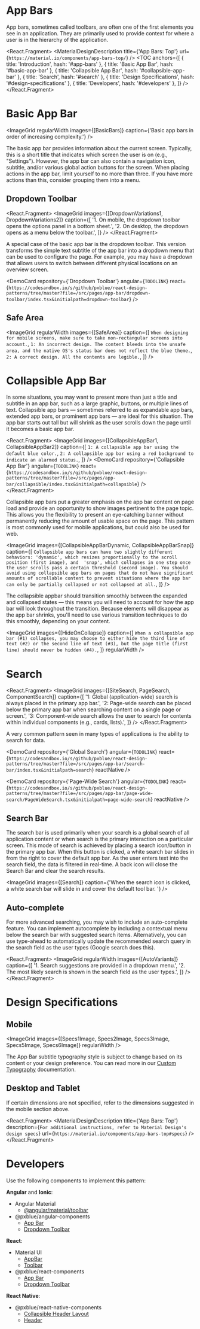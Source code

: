 
<!-- KEYWORDS: design pattern appbar search collapse collapsible extend prominent toolbar banner header -->

# App Bars

<ImageGrid images={[Banner]} regularWidth />

App bars, sometimes called toolbars, are often one of the first elements you see in an application. They are primarily used to provide context for where a user is in the hierarchy of the application.

<React.Fragment>
    <MaterialDesignDescription title={'App Bars: Top'} url={`https://material.io/components/app-bars-top/`} />
    <TOC
        anchors={[
            { title: 'Introduction', hash: '#app-bars' },
            { title: 'Basic App Bar', hash: '#basic-app-bar' },
            { title: 'Collapsible App Bar', hash: '#collapsible-app-bar' },
            { title: 'Search', hash: '#search' },
            { title: 'Design Specifications', hash: '#design-specifications' },
            { title: 'Developers', hash: '#developers' },
        ]}
    />
    <Divider />
</React.Fragment>

# Basic App Bar

<ImageGrid regularWidth images={[BasicBars]} caption={'Basic app bars in order of increasing complexity.'} />

The basic app bar provides information about the current screen. Typically, this is a short title that indicates which screen the user is on (e.g., "Settings"). However, the app bar can also contain a navigation icon, subtitle, and/or various global action buttons for the screen. When placing actions in the app bar, limit yourself to no more than three. If you have more actions than this, consider grouping them into a menu.

## Dropdown Toolbar

<React.Fragment>
    <ImageGrid
        images={[DropdownVariations1, DropdownVariations2]}
        caption={[
            '1. On mobile, the dropdown toolbar opens the options panel in a bottom sheet.',
            '2. On desktop, the dropdown opens as a menu below the toolbar.',
        ]}
    />
</React.Fragment>

A special case of the basic app bar is the dropdown toolbar. This version transforms the simple text subtitle of the app bar into a dropdown menu that can be used to configure the page. For example, you may have a dropdown that allows users to switch between different physical locations on an overview screen.

<DemoCard
    repository={'Dropdown Toolbar'}
    angular={`TODOLINK`}
    react={`https://codesandbox.io/s/github/pxblue/react-design-patterns/tree/master?file=/src/pages/app-bar/dropdown-toolbar/index.tsx&initialpath=dropdown-toolbar`}
/>

## Safe Area

<ImageGrid
    regularWidth
    images={[SafeArea]}
    caption={[
        `When designing for mobile screens, make sure to take non-rectangular screens into account.`,
        `1: An incorrect design. The content bleeds into the unsafe area, and the native OS's status bar does not reflect the blue theme.`,
        `2: A correct design. All the contents are legible.`,
    ]}
/>

<Divider />

# Collapsible App Bar

In some situations, you may want to present more than just a title and subtitle in an app bar, such as a large graphic, buttons, or multiple lines of text. Collapsible app bars — sometimes referred to as expandable app bars, extended app bars, or prominent app bars — are ideal for this situation. The app bar starts out tall but will shrink as the user scrolls down the page until it becomes a basic app bar.

<React.Fragment>
    <ImageGrid
        images={[CollapsibleAppBar1, CollapsibleAppBar2]}
        caption={[
            `1: A collapsible app bar using the default blue color.`,
            `2: A collapsible app bar using a red background to indicate an alarmed status.`,
        ]}
    />
    <DemoCard
        repository={'Collapsible App Bar'}
        angular={`TODOLINK`}
        react={`https://codesandbox.io/s/github/pxblue/react-design-patterns/tree/master?file=/src/pages/app-bar/collapsible/index.tsx&initialpath=collapsible`}
    />
</React.Fragment>

Collapsible app bars put a greater emphasis on the app bar content on page load and provide an opportunity to show images pertinent to the page topic. This allows you the flexibility to present an eye-catching banner without permanently reducing the amount of usable space on the page. This pattern is most commonly used for mobile applications, but could also be used for web.

<ImageGrid
    images={[CollapsibleAppBarDynamic, CollapsibleAppBarSnap]}
    caption={[
        `Collapsible app bars can have two slightly different behaviors: 'dynamic', which resizes proportionally to the scroll position (first image), and  'snap', which collapses in one step once the user scrolls pass a certain threshold (second image). You should avoid using collapsible app bars on pages that do not have significant amounts of scrollable content to prevent situations where the app bar can only be partially collapsed or not collapsed at all.`,
    ]}
/>

The collapsible appbar should transition smoothly between the expanded and collapsed states — this means you will need to account for how the app bar will look throughout the transition. Because elements will disappear as the app bar shrinks, you'll need to use various transition techniques to do this smoothly, depending on your content.

<ImageGrid
    images={[HideOnCollapse]}
    caption={[
        `When a collapsible app bar (#1) collapses, you may choose to either hide the third line of text (#2) or the second line of text (#3), but the page title (first line) should never be hidden (#4).`,
    ]}
    regularWidth
/>

<Divider />

# Search

<React.Fragment>
    <ImageGrid
        images={[SiteSearch, PageSearch, ComponentSearch]}
        caption={[
            '1: Global (application-wide) search is always placed in the primary app bar.',
            '2: Page-wide search can be placed below the primary app bar when searching content on a single page or screen.',
            '3: Component-wide search allows the user to search for contents within individual components (e.g., cards, lists).',
        ]}
    />
</React.Fragment>

A very common pattern seen in many types of applications is the ability to search for data.

<DemoCard
    repository={'Global Search'}
    angular={`TODOLINK`}
    react={`https://codesandbox.io/s/github/pxblue/react-design-patterns/tree/master?file=/src/pages/app-bar/search-bar/index.tsx&initialpath=search`}
    reactNative
/>

<DemoCard
    repository={'Page-Wide Search'}
    angular={`TODOLINK`}
    react={`https://codesandbox.io/s/github/pxblue/react-design-patterns/tree/master?file=/src/pages/app-bar/page-wide-search/PageWideSearch.tsx&initialpath=page-wide-search`}
    reactNative
/>

## Search Bar

The search bar is used primarily when your search is a global search of all application content or when search is the primary interaction on a particular screen. This mode of search is achieved by placing a search icon/button in the primary app bar. When this button is clicked, a white search bar slides in from the right to cover the default app bar. As the user enters text into the search field, the data is filtered in real-time. A back icon will close the Search Bar and clear the search results.

<ImageGrid
    images={[Search]}
    caption={'When the search icon is clicked, a white search bar will slide in and cover the default tool bar. '}
/>

## Auto-complete

For more advanced searching, you may wish to include an auto-complete feature. You can implement autocomplete by including a contextual menu below the search bar with suggested search items. Alternatively, you can use type-ahead to automatically update the recommended search query in the search field as the user types (Google search does this).

<React.Fragment>
    <ImageGrid
        regularWidth
        images={[AutoVariants]}
        caption={[
            '1. Search suggestions are provided in a dropdown menu.',
            '2. The most likely search is shown in the search field as the user types.',
        ]}
    />
    <Divider />
</React.Fragment>

<!--
TODO: Add write up about contextual action bar here. It is already very well researched and we just need to document it
# Contextual Action Bar
<DemoCard
    repository={'User Menus in App Bars'}
    angular={`TODOLINK`}
    react={`https://codesandbox.io/s/github/pxblue/react-design-patterns/tree/master?file=/src/pages/app-bar/contextual-action/index.tsx&initialpath=contextual-action`}
/>
-->

# Design Specifications

## Mobile

<ImageGrid images={[Specs1Image, Specs2Image, Specs3Image, Specs5Image, Specs6Image]} regularWidth />

The App Bar subtitle typography style is subject to change based on its content or your design preference. You can read more in our [Custom Typography](/style/typography#customization) documentation.

## Desktop and Tablet

If certain dimensions are not specified, refer to the dimensions suggested in the mobile section above.

<React.Fragment>
    <ImageGrid images={[Specs4Image]} regularWidth />
    <MaterialDesignDescription
        title={'App Bars: Top'}
        description={`For additional instructions, refer to Material Design's design specs`}
        url={`https://material.io/components/app-bars-top#specs`}
    />
    <Divider />
</React.Fragment>

# Developers

Use the following components to implement this pattern:

**Angular** and **Ionic**:

-   Angular Material
    -   [@angular/material/toolbar](https://material.angular.io/components/toolbar)
-   @pxblue/angular-components
    -   [App Bar](https://pxblue-components.github.io/angular/?path=/story/components-app-bar--with-full-config)
    -   [Dropdown Toolbar](https://pxblue-components.github.io/angular/?path=/info/components-dropdown-toolbar--readme)

**React**:

-   Material UI
    -   [AppBar](https://mui.com/api/app-bar/)
    -   [Toolbar](https://mui.com/api/toolbar/)
-   @pxblue/react-components
    -   [App Bar](https://pxblue-components.github.io/react/?path=/info/components-app-bar--get-read-me-story)
    -   [Dropdown Toolbar](https://pxblue-components.github.io/react/?path=/info/components-dropdown-toolbar--get-read-me-story)

**React Native**:

-   @pxblue/react-native-components
    -   [Collapsible Header Layout](https://pxblue-components.github.io/react-native/?path=/info/components-documentation--collapsible-header-layout)
    -   [Header](https://pxblue-components.github.io/react-native/?path=/info/components-documentation--header)
